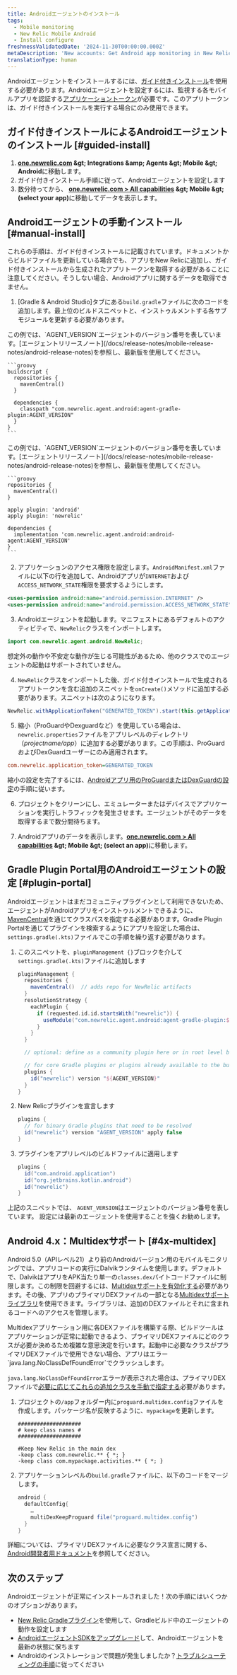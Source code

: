 ```yaml
---
title: Androidエージェントのインストール
tags:
  - Mobile monitoring
  - New Relic Mobile Android
  - Install configure
freshnessValidatedDate: '2024-11-30T00:00:00.000Z'
metaDescription: 'New accounts: Get Android app monitoring in New Relic at newrelic.com/signup. Existing accounts: Add mobile monitoring to your Android apps from the UI.'
translationType: human
---
```


Androidエージェントをインストールするには、[ガイド付きインストール](https://onenr.io/0kjnEoryzRo)を使用する必要があります。Androidエージェントを設定するには、監視する各モバイルアプリを認証する[アプリケーショントークン](/docs/mobile-apps/viewing-your-application-token)が必要です。このアプリトークンは、ガイド付きインストールを実行する場合にのみ使用できます。

## ガイド付きインストールによるAndroidエージェントのインストール [#guided-install]

1. <DNT>**[one.newrelic.com](https://one.newrelic.com) &amp;gt; Integrations &amp;amp; Agents &amp;gt; Mobile &amp;gt; Android**</DNT>に移動します。
2. ガイド付きインストール手順に従って、Androidエージェントを設定します
3. 数分待ってから、 <DNT>**[one.newrelic.com &gt; All capabilities](https://one.newrelic.com/all-capabilities) &amp;gt; Mobile &amp;gt; (select your app)**</DNT>に移動してデータを表示します。

## Androidエージェントの手動インストール [#manual-install]

これらの手順は、ガイド付きインストールに記載されています。ドキュメントからビルドファイルを更新している場合でも、アプリをNew Relicに追加し、ガイド付きインストールから生成されたアプリトークンを取得する必要があることに注意してください。そうしない場合、Androidアプリに関するデータを取得できません。

1. \[Gradle &amp; Android Studio]タブにある`build.gradle`ファイルに次のコードを追加します。最上位のビルドスニペットと、インストゥルメントする各サブモジュールを更新する必要があります。

<CollapserGroup>
  <Collapser id="project-level" title="プロジェクトレベルの「build.gradle」ファイル：">
    この例では、`AGENT_VERSION`エージェントのバージョン番号を表しています。[エージェントリリースノート](/docs/release-notes/mobile-release-notes/android-release-notes)を参照し、最新版を使用してください。

    ```groovy
    buildscript {
      repositories {
        mavenCentral()
      }

      dependencies {
        classpath "com.newrelic.agent.android:agent-gradle-plugin:AGENT_VERSION"
      }
    }
    ```
  </Collapser>

  <Collapser id="app-level" title="アプリレベルの「build.gradle」ファイル：">
    この例では、`AGENT_VERSION`エージェントのバージョン番号を表しています。[エージェントリリースノート](/docs/release-notes/mobile-release-notes/android-release-notes)を参照し、最新版を使用してください。

    ```groovy
    repositories {
      mavenCentral()
    }

    apply plugin: 'android'
    apply plugin: 'newrelic'

    dependencies {
      implementation 'com.newrelic.agent.android:android-agent:AGENT_VERSION'
    }
    ```
  </Collapser>
</CollapserGroup>

2. アプリケーションのアクセス権限を設定します。`AndroidManifest.xml`ファイルに以下の行を追加して、Androidアプリが`INTERNET`および`ACCESS_NETWORK_STATE`権限を要求するようにします。

```xml
<uses-permission android:name="android.permission.INTERNET" />
<uses-permission android:name="android.permission.ACCESS_NETWORK_STATE" />
```

3. Androidエージェントを起動します。マニフェストにあるデフォルトのアクティビティで、`NewRelic`クラスをインポートします。

```java
import com.newrelic.agent.android.NewRelic;
```

想定外の動作や不安定な動作が生じる可能性があるため、他のクラスでの<InlinePopover type="mobile" />エージェントの起動はサポートされていません。

4. `NewRelic`クラスをインポートした後、ガイド付きインストールで生成されるアプリトークンを含む追加のスニペットを`onCreate()`メソッドに追加する必要があります。スニペットは次のようになります。

```java
NewRelic.withApplicationToken("GENERATED_TOKEN").start(this.getApplicationContext());
```

5. 縮小（ProGuardやDexguardなど）を使用している場合は、`newrelic.properties`ファイルをアプリレベルのディレクトリ（*projectname/app*）に追加する必要があります。この手順は、ProGuardおよびDexGuardユーザーにのみ適用されます。

```ini
com.newrelic.application_token=GENERATED_TOKEN
```

縮小の設定を完了するには、[Androidアプリ用のProGuardまたはDexGuardの設定](/docs/mobile-monitoring/new-relic-mobile-android/install-configure/configure-proguard-or-dexguard-android-apps)の手順に従います。

6. プロジェクトをクリーンにし、エミュレーターまたはデバイスでアプリケーションを実行しトラフィックを発生させます。エージェントがそのデータを取得するまで数分間待ちます。

7. Androidアプリのデータを表示します。<DNT>**[one.newrelic.com &gt; All capabilities](https://one.newrelic.com/all-capabilities) &amp;gt; Mobile &amp;gt; (select an app)**</DNT>に移動します。

## Gradle Plugin Portal用のAndroidエージェントの設定 [#plugin-portal]

Androidエージェントはまだコミュニティプラグインとして利用できないため、エージェントがAndroidアプリをインストゥルメントできるように、[MavenCentral](https://mvnrepository.com/artifact/com.newrelic.agent.android/agent-gradle-plugin)を通じてクラスパスを指定する必要があります。Gradle Plugin Portalを通じてプラグインを検索するようにアプリを設定した場合は、`settings.gradle(.kts)`ファイルでこの手順を繰り返す必要があります。

1. このスニペットを、`pluginManagement {}`ブロックを介して`settings.gradle(.kts)`ファイルに追加します

   ```groovy
   pluginManagement {
     repositories {
       mavenCentral()  // adds repo for NewRelic artifacts
     }
     resolutionStrategy {
       eachPlugin {
         if (requested.id.id.startsWith("newrelic")) {
           useModule("com.newrelic.agent.android:agent-gradle-plugin:${AGENT_VERSION}")
         }
       }
     }

     // optional: define as a community plugin here or in root level build file

     // for core Gradle plugins or plugins already available to the build script
     plugins {
       id("newrelic") version "${AGENT_VERSION}"
     }
   }
   ```

2. New Relicプラグインを宣言します

   ```groovy
   plugins {
     // for binary Gradle plugins that need to be resolved
     id("newrelic") version "AGENT_VERSION" apply false
   }
   ```

3. プラグインをアプリレベルのビルドファイルに適用します

   ```groovy
   plugins {
     id("com.android.application")
     id("org.jetbrains.kotlin.android")
     id("newrelic")
   }
   ```

上記のスニペットでは、 `AGENT_VERSION`はエージェントのバージョン番号を表しています。 設定には最新のエージェントを使用することを強くお勧めします。

## Android 4.x：Multidexサポート [#4x-multidex]

Android 5.0（APIレベル21）より前のAndroidバージョン用のモバイルモニタリングでは、アプリコードの実行にDalvikランタイムを使用します。デフォルトで、DalvikはアプリをAPK当たり単一の`classes.dex`バイトコードファイルに制限します。この制限を回避するには、[Multidexサポートを有効化する](https://developer.android.com/studio/build/multidex.html)必要があります。その後、アプリのプライマリDEXファイルの一部となる[Multidexサポートライブラリ](https://developer.android.com/tools/support-library/features.html#multidex)を使用できます。ライブラリは、追加のDEXファイルとそれに含まれるコードへのアクセスを管理します。

<Collapser id="error" title="「java.lang.NoClassDefFoundError」のトラブルシューティング">
  Multidexアプリケーション用に各DEXファイルを構築する際、ビルドツールはアプリケーションが正常に起動できるよう、プライマリDEXファイルにどのクラスが必要か決めるため複雑な意思決定を行います。起動中に必要なクラスがプライマリDEXファイルで使用できない場合、アプリはエラー`java.lang.NoClassDefFoundError`でクラッシュします。

  `java.lang.NoClassDefFoundError`エラーが表示された場合は、プライマリDEXファイルで[必要に応じてこれらの追加クラスを手動で指定する](https://developer.android.com/studio/build/multidex.html#keep)必要があります。

  1. プロジェクトの`/app`フォルダー内に`proguard.multidex.config`ファイルを作成します。パッケージ名が反映するように、`mypackage`を更新します。

     ```profile
     ####################
     # keep class names #
     ####################

     #Keep New Relic in the main dex
     -keep class com.newrelic.** { *; }
     -keep class com.mypackage.activities.** { *; }
     ```

  2. アプリケーションレベルの`build.gradle`ファイルに、以下のコードをマージします。

     ```groovy
     android {
       defaultConfig{
         …
         multiDexKeepProguard file("proguard.multidex.config")
       }
     }
     ```

  詳細については、プライマリDEXファイルに必要なクラス宣言に関する、[Android開発者用ドキュメント](https://developer.android.com/studio/build/multidex.html#keep)を参照してください。
</Collapser>

## 次のステップ

Androidエージェントが正常にインストールされました！次の手順にはいくつかのオプションがあります。

* [New Relic Gradleプラグイン](/docs/mobile-monitoring/new-relic-mobile-android/install-configure/configure-new-relic-gradle-plugin)を使用して、Gradleビルド中のエージェントの動作を設定します
* [AndroidエージェントSDKをアップグレード](/docs/mobile-monitoring/new-relic-mobile-android/install-configure/upgrading-new-relic-mobiles-android-sdk)して、Androidエージェントを最新の状態に保ちます
* Androidのインストレーションで問題が発生しましたか？[トラブルシューティングの手順](/docs/mobile-monitoring/new-relic-mobile-android/troubleshoot/no-data-appears-android)に従ってください